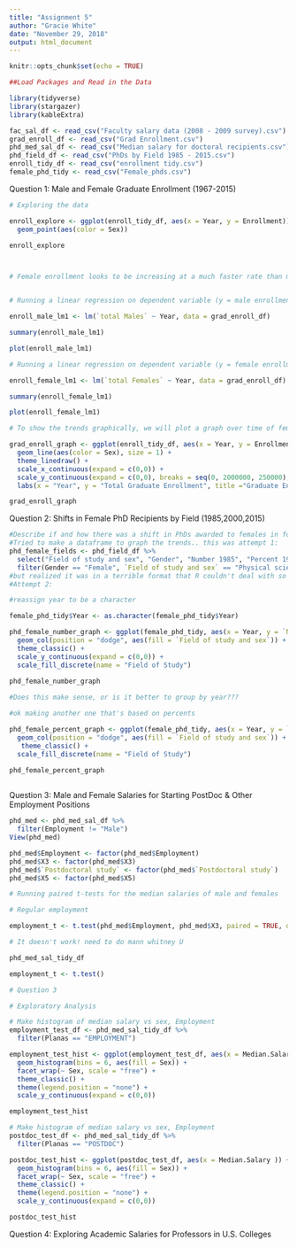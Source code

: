 ```yaml
---
title: "Assignment 5"
author: "Gracie White"
date: "November 29, 2018"
output: html_document
---
```


```r
knitr::opts_chunk$set(echo = TRUE)
```

```r
##Load Packages and Read in the Data 

library(tidyverse)
library(stargazer)
library(kableExtra)

fac_sal_df <- read_csv("Faculty salary data (2008 - 2009 survey).csv")
grad_enroll_df <- read_csv("Grad Enrollment.csv")
phd_med_sal_df <- read_csv("Median salary for doctoral recipients.csv")
phd_field_df <- read_csv("PhDs by Field 1985 - 2015.csv")
enroll_tidy_df <- read_csv("enrollment tidy.csv")
female_phd_tidy <- read_csv("Female_phds.csv")

```


Question 1: Male and Female Graduate Enrollment (1967-2015)
```r
# Exploring the data

enroll_explore <- ggplot(enroll_tidy_df, aes(x = Year, y = Enrollment)) +
  geom_point(aes(color = Sex))

enroll_explore



# Female enrollment looks to be increasing at a much faster rate than male enrollment. Male enrollment was initially higher, but in the late 1980's, female enrollment surpassed male enrollement. Both enrollments level out at 2010. Male enrollment goes through stagnant periods and short spurts of increasing.


# Running a linear regression on dependent variable (y = male enrollment) by independent variale (x = year)

enroll_male_lm1 <- lm(`total Males` ~ Year, data = grad_enroll_df)

summary(enroll_male_lm1)

plot(enroll_male_lm1)

# Running a linear regression on dependent variable (y = female enrollment) by independent variable (x = year)

enroll_female_lm1 <- lm(`total Females` ~ Year, data = grad_enroll_df)

summary(enroll_female_lm1)

plot(enroll_female_lm1)

# To show the trends graphically, we will plot a graph over time of female and male enrollment to show the differences in trends.

grad_enroll_graph <- ggplot(enroll_tidy_df, aes(x = Year, y = Enrollment)) +
  geom_line(aes(color = Sex), size = 1) +
  theme_linedraw() +
  scale_x_continuous(expand = c(0,0)) +
  scale_y_continuous(expand = c(0,0), breaks = seq(0, 2000000, 250000), limits = c(0,2000000)) +
  labs(x = "Year", y = "Total Graduate Enrollment", title ="Graduate Enrollment in the United States (1967-2015)")

grad_enroll_graph
```


Question 2: Shifts in Female PhD Recipients by Field (1985,2000,2015)
```r

#Describe if and how there was a shift in PhDs awarded to females in four fields (Physical and Earth Sciences, Engineering, Education, and Humanities & Arts) in 1985, 2000, and 2015. Describe your results statistically, in a graph or table, and in text. 
#Tried to make a dataframe to graph the trends.. this was attempt 1:
phd_female_fields <- phd_field_df %>% 
  select("Field of study and sex", "Gender", "Number 1985", "Percent 1985", "Number 2000", "Percent 2000", "Number 2015", "Percent 2015") %>% 
  filter(Gender == "Female", `Field of study and sex` == "Physical sciences and earth sciences" | `Field of study and sex` == "Engineering" | `Field of study and sex` == "Education" | `Field of study and sex` == "Humanities and arts")
#but realized it was in a terrible format that R couldn't deal with so went back into excel and made a new one
#Attempt 2:

#reassign year to be a character

female_phd_tidy$Year <- as.character(female_phd_tidy$Year)

phd_female_number_graph <- ggplot(female_phd_tidy, aes(x = Year, y = `Number Enrolled`, group = `Field of study and sex`)) +
  geom_col(position = "dodge", aes(fill = `Field of study and sex`)) + 
  theme_classic() + 
  scale_y_continuous(expand = c(0,0)) + 
  scale_fill_discrete(name = "Field of Study")
  
phd_female_number_graph

#Does this make sense, or is it better to group by year??? 

#ok making another one that's based on percents  

phd_female_percent_graph <- ggplot(female_phd_tidy, aes(x = Year, y = `Percent Enrolled`, group = `Field of study and sex`)) +
  geom_col(position = "dodge", aes(fill = `Field of study and sex`)) +
   theme_classic() + 
  scale_fill_discrete(name = "Field of Study")
  
phd_female_percent_graph



```


Question 3: Male and Female Salaries for Starting PostDoc & Other Employment Positions
```r
phd_med <- phd_med_sal_df %>% 
  filter(Employment != "Male")
View(phd_med)

phd_med$Employment <- factor(phd_med$Employment)
phd_med$X3 <- factor(phd_med$X3)
phd_med$`Postdoctoral study` <- factor(phd_med$`Postdoctoral study`)
phd_med$X5 <- factor(phd_med$X5)

# Running paired t-tests for the median salaries of male and females

# Regular employment

employment_t <- t.test(phd_med$Employment, phd_med$X3, paired = TRUE, data = phd_med)

# It doesn't work! need to do mann whitney U

phd_med_sal_tidy_df

employment_t <- t.test()
```
```r
# Question 3

# Exploratory Analysis

# Make histogram of median salary vs sex, Employment
employment_test_df <- phd_med_sal_tidy_df %>% 
  filter(Planas == "EMPLOYMENT")

employment_test_hist <- ggplot(employment_test_df, aes(x = Median.Salary )) +
  geom_histogram(bins = 6, aes(fill = Sex)) +
  facet_wrap(~ Sex, scale = "free") +
  theme_classic() +
  theme(legend.position = "none") + 
  scale_y_continuous(expand = c(0,0))

employment_test_hist

# Make histogram of median salary vs sex, Employment
postdoc_test_df <- phd_med_sal_tidy_df %>% 
  filter(Planas == "POSTDOC")

postdoc_test_hist <- ggplot(postdoc_test_df, aes(x = Median.Salary )) +
  geom_histogram(bins = 6, aes(fill = Sex)) +
  facet_wrap(~ Sex, scale = "free") +
  theme_classic() +
  theme(legend.position = "none") + 
  scale_y_continuous(expand = c(0,0))

postdoc_test_hist

```


Question 4: Exploring Academic Salaries for Professors in U.S. Colleges
```r

```

